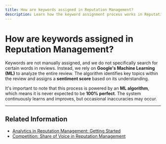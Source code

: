 ```yaml
---
title: How are keywords assigned in Reputation Management?
description: Learn how the keyword assignment process works in Reputation Management using Google's Machine Learning
---
```


# How are keywords assigned in Reputation Management?

Keywords are not manually assigned, and we do not specifically search for certain words in reviews. Instead, we rely on **Google's Machine Learning (ML)** to analyze the entire review. The algorithm identifies key topics within the review and assigns a **sentiment score** based on its understanding.

It's important to note that this process is powered by an **ML algorithm**, which means it is never expected to be **100% perfect**. The system continuously learns and improves, but occasional inaccuracies may occur.

---

## Related Information

- [Analytics in Reputation Management: Getting Started](/reputation-management/analytics/getting-started)
- [Competition: Share of Voice in Reputation Management](/reputation-management/analytics/competition-share-of-voice)